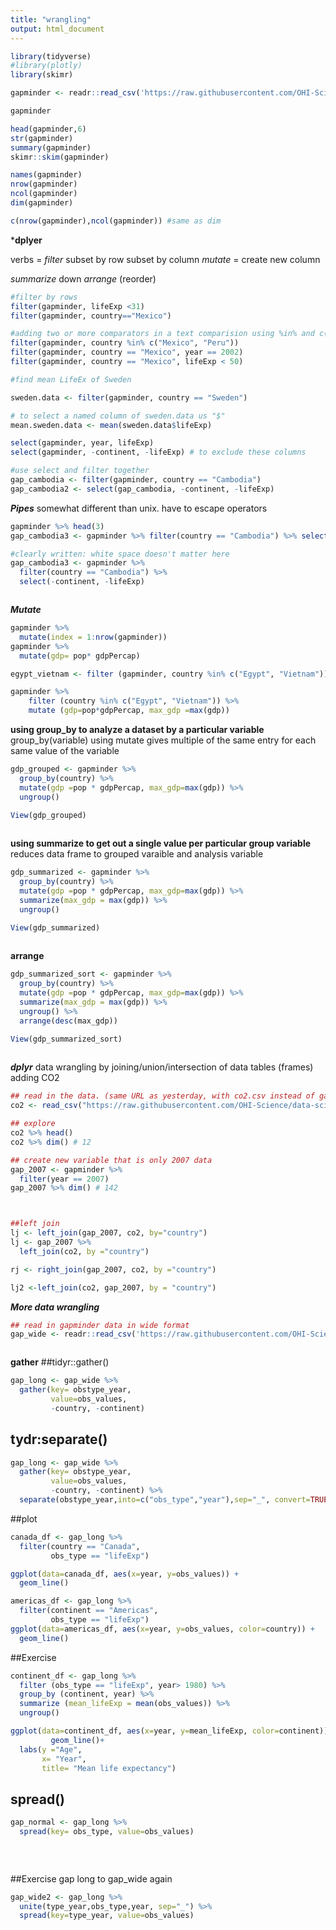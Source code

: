```yaml
---
title: "wrangling"
output: html_document
---
```


```r
library(tidyverse)
#library(plotly)
library(skimr)

```

```r
gapminder <- readr::read_csv('https://raw.githubusercontent.com/OHI-Science/data-science-training/master/data/gapminder.csv')

gapminder

```





```r
head(gapminder,6)
str(gapminder)
summary(gapminder)
skimr::skim(gapminder)

names(gapminder)
nrow(gapminder)
ncol(gapminder)
dim(gapminder)

c(nrow(gapminder),ncol(gapminder)) #same as dim


```


***dplyer**

verbs = 
*filter*
subset by row
subset by column
*mutate* = create new column

*summarize* down
*arrange* (reorder)
```r
#filter by rows
filter(gapminder, lifeExp <31)
filter(gapminder, country=="Mexico")

#adding two or more comparators in a text comparision using %in% and c()
filter(gapminder, country %in% c("Mexico", "Peru"))
filter(gapminder, country == "Mexico", year == 2002)
filter(gapminder, country == "Mexico", lifeExp < 50)

#find mean LifeEx of Sweden

sweden.data <- filter(gapminder, country == "Sweden")

# to select a named column of sweden.data us "$"
mean.sweden.data <- mean(sweden.data$lifeExp)


```



```r
select(gapminder, year, lifeExp)
select(gapminder, -continent, -lifeExp) # to exclude these columns

#use select and filter together
gap_cambodia <- filter(gapminder, country == "Cambodia")
gap_cambodia2 <- select(gap_cambodia, -continent, -lifeExp)

```

***Pipes***
somewhat different than unix. have to escape operators


```r
gapminder %>% head(3)
gap_cambodia3 <- gapminder %>% filter(country == "Cambodia") %>% select(-continent, -lifeExp)

#clearly written: white space doesn't matter here
gap_cambodia3 <- gapminder %>%
  filter(country == "Cambodia") %>%
  select(-continent, -lifeExp)



``` 
***Mutate***

```r
gapminder %>% 
  mutate(index = 1:nrow(gapminder))
gapminder %>% 
  mutate(gdp= pop* gdpPercap)

egypt_vietnam <- filter (gapminder, country %in% c("Egypt", "Vietnam"))

gapminder %>%
    filter (country %in% c("Egypt", "Vietnam")) %>%
    mutate (gdp=pop*gdpPercap, max_gdp =max(gdp))


```

**using group_by to analyze a dataset by a particular variable**
group_by(variable)
using mutate gives multiple of the same entry for each same value of the variable

```r
gdp_grouped <- gapminder %>% 
  group_by(country) %>% 
  mutate(gdp =pop * gdpPercap, max_gdp=max(gdp)) %>%
  ungroup()

View(gdp_grouped)
  
```

**using summarize to get out a single value per particular group variable**
reduces data frame to grouped varaible and analysis variable


```r
gdp_summarized <- gapminder %>% 
  group_by(country) %>% 
  mutate(gdp =pop * gdpPercap, max_gdp=max(gdp)) %>%
  summarize(max_gdp = max(gdp)) %>% 
  ungroup()

View(gdp_summarized)
  
```
**arrange**


```r
gdp_summarized_sort <- gapminder %>% 
  group_by(country) %>% 
  mutate(gdp =pop * gdpPercap, max_gdp=max(gdp)) %>%
  summarize(max_gdp = max(gdp)) %>% 
  ungroup() %>% 
  arrange(desc(max_gdp))

View(gdp_summarized_sort)
  
```

***dplyr***
data wrangling by joining/union/intersection of data tables (frames)
adding CO2

```r
## read in the data. (same URL as yesterday, with co2.csv instead of gapminder.csv)
co2 <- read_csv("https://raw.githubusercontent.com/OHI-Science/data-science-training/master/data/co2.csv")
```


```r
## explore
co2 %>% head()
co2 %>% dim() # 12

## create new variable that is only 2007 data
gap_2007 <- gapminder %>%
  filter(year == 2007) 
gap_2007 %>% dim() # 142  



##left join
lj <- left_join(gap_2007, co2, by="country")
lj <- gap_2007 %>% 
  left_join(co2, by ="country")

rj <- right_join(gap_2007, co2, by ="country")

lj2 <-left_join(co2, gap_2007, by = "country")

```

***More data wrangling***

```r

## read in gapminder data in wide format
gap_wide <- readr::read_csv('https://raw.githubusercontent.com/OHI-Science/data-science-training/master/data/gapminder_wide.csv')



```
**gather**
##tidyr::gather()

```r
gap_long <- gap_wide %>% 
  gather(key= obstype_year,
         value=obs_values,
         -country, -continent)
```

## tydr:separate()

```r
gap_long <- gap_wide %>% 
  gather(key= obstype_year,
         value=obs_values,
         -country, -continent) %>% 
  separate(obstype_year,into=c("obs_type","year"),sep="_", convert=TRUE)

```
##plot


```r
canada_df <- gap_long %>% 
  filter(country == "Canada",
         obs_type == "lifeExp")

ggplot(data=canada_df, aes(x=year, y=obs_values)) + 
  geom_line()

```



```r
americas_df <- gap_long %>% 
  filter(continent == "Americas",
         obs_type == "lifeExp")
ggplot(data=americas_df, aes(x=year, y=obs_values, color=country)) + 
  geom_line()

```

##Exercise


```r
continent_df <- gap_long %>% 
  filter (obs_type == "lifeExp", year> 1980) %>% 
  group_by (continent, year) %>%
  summarize (mean_lifeExp = mean(obs_values)) %>%
  ungroup()

ggplot(data=continent_df, aes(x=year, y=mean_lifeExp, color=continent)) +
         geom_line()+
  labs(y ="Age",
       x= "Year",
       title= "Mean life expectancy")
```

## spread()

```r
gap_normal <- gap_long %>% 
  spread(key= obs_type, value=obs_values)
  
  
  
```

##Exercise gap long to gap_wide again

```r
gap_wide2 <- gap_long %>%
  unite(type_year,obs_type,year, sep="_") %>%
  spread(key=type_year, value=obs_values)


```

